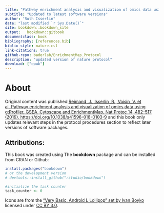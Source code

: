 ```yaml
--- 
title: "Pathway enrichment analysis and visualization of omics data using g:Profiler, GSEA, Cytoscape and EnrichmentMap"
subtitle: "Updated to latest software versions"
author: "Ruth Isserlin"
date: "last modified `r Sys.Date()`"
site: bookdown::bookdown_site
output:   bookdown::gitbook
documentclass: book
bibliography: [references.bib]
biblio-style: nature.csl
link-citations: true
github-repo: baderlab/EnrichmentMap_Protocol
description: "updated version of nature protocol"
download: ["epub"]
---
```


# About

Original content was published [Reimand, J., Isserlin, R., Voisin, V. et al. Pathway enrichment analysis and visualization of omics data using g:Profiler, GSEA, Cytoscape and EnrichmentMap. Nat Protoc 14, 482–517 (2019). https://doi.org/10.1038/s41596-018-0103-9](https://www.nature.com/articles/s41596-018-0103-9) and this book only updates relevant steps in the protocol procedures section to reflect later versions of software packages. 
 
## Attributions:

This book was created using The **bookdown** package and can be installed from CRAN or Github:

```r
install.packages("bookdown")
# or the development version
# devtools::install_github("rstudio/bookdown")
```

```r
#initialize the task counter
task_counter <- 0
```


Icons are from the [“Very Basic. Android L Lollipop” set by Ivan Boyko](https://www.iconfinder.com/iconsets/very-basic-android-l-lollipop) licensed under [CC BY 3.0](https://creativecommons.org/licenses/by/3.0/). 

